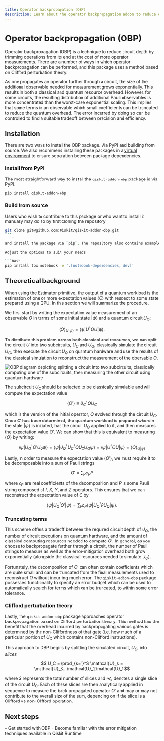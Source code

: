 ```yaml
---
title: Operator backpropagation (OBP)
description: Learn about the operator backpropagation addon to reduce quantum resource overhead
---
```


# Operator backpropagation (OBP)

Operator backpropagation (OBP) is a technique to reduce circuit depth by trimming operations from its end at the cost of more operator measurements. There are a number of ways in which operator backpropagation can be performed, and this package uses a method based on Clifford perturbation theory.

As one propagates an operator further through a circuit, the size of the additional observable needed for measurement grows exponentially. This results in both a classical and quantum resource overhead. However, for some circuits, the resulting distribution of additional Pauli observables is more concentrated than the worst-case exponential scaling. This implies that some terms in an observable which small coefficients can be truncated to reduce the quantum overhead. The error incurred by doing so can be controlled to find a suitable tradeoff between precision and efficiency.

## Installation

There are two ways to install the OBP package. Via PyPI and building from source. We also recommend installing these packages in a [virtual environment](https://docs.python.org/3.10/tutorial/venv.html) to ensure separation between package dependencies.

### Install from PyPI

The most straightforward way to install the `qiskit-addon-obp` package is via PyPI.

```bash
pip install qiskit-addon-obp
```

### Build from source

Users who wish to contribute to this package or who want to install it manually may do so by first cloning the repository

```bash
git clone git@github.com:Qiskit/qiskit-addon-obp.git
```_

and install the package via `pip`. The repository also contains example notebooks which can be run. And if you plan on developing in the repository, you may want to also install the `dev` dependencies.

Adjust the options to suit your needs

```bash
pip install tox notebook -e '.[notebook-dependencies, dev]'
```

## Theoretical background

When using the Estimator primitive, the output of a quantum workload is the estimation of one or more expectation values $\langle O \rangle$ with respect to some state prepared using a QPU. In this section we will summarize the procedure.

We first start by writing the expectation value measurement of an observable $O$ in terms of some initial state $|\psi\rangle$ and a quantum circuit $U_Q$:

$$ \langle O \rangle_{U|\psi\rangle} = \langle\psi | U^\dagger O U |\psi \rangle. $$

To distribute this problem across both classical and resources, we can split the circuit $U$ into two subcircuits, $U_C$ and $U_Q$, classically simulate the circuit $U_C$, then execute the circuit $U_Q$ on quantum hardware and use the results of the classical simulation to reconstruct the measurement of the obervable $O$.

![OBP diagram depicting splitting a circuit into two subcircuits, classically computing one of the subcircuits, then measuring the other circuit using quantum hardware](/images/guides/qiskit-addons/obp-diagram.png)


The subcircuit $U_C$ should be selected to be classically simulable and will compute the expectation value

$$ \langle O' \rangle \equiv U_C^\dagger O U_C $$

which is the version of the initial operator, $O$ evolved through the circuit $U_C$. Once $O'$ has been determined, the quantum workload is prepared wherein the state $|\psi\rangle$ is initiated, has the circuit $U_Q$ applied to it, and then measures the expectation value $O'$. We can show that this is equivalent to measuring $\langle O \rangle$ by writing:

$$ \langle \psi | U_Q^\dagger O' U_Q \psi \rangle = \langle \psi | U_Q^\dagger U_C^\dagger O U_CU_Q \psi \rangle = \langle\psi | U^\dagger O U |\psi \rangle = \langle O \rangle_{U|\psi\rangle}$$


Lastly, in order to measure the expectation value $\langle O' \rangle$, we must require it to be decomposable into a sum of Pauli strings

$$ O' = \sum_P c_P P $$

where $c_P$ are real coefficients of the decomposition and $P$ is some Pauli string composed of $I$, $X$, $Y$, and $Z$ operators. This ensures that we can reconstruct the expectation value of $O$ by

$$ \langle \psi | U_Q^\dagger O' |\psi \rangle = \sum_P c_P \langle \psi | U_Q^\dagger P U_Q | \psi \rangle. $$


### Truncating terms

This scheme offers a tradeoff between the required circuit depth of $U_Q$, the number of circuit executions on quantum hardware, and the amount of classical computing resources needed to compute $O'$. In general, as you choose to backpropagate further through a circuit, the number of Pauli strings to measure as well as the error-mitigation overhead both grow exponentially (alongside the classical resources needed to simulate $U_C$).

Fortunately, the decomposition of $O'$ can often contain coefficients which are quite small and can be truncated from the final measurements used to reconstruct $O$ without incurring much error. The `qiskit-addon-obp` package possesses functionality to specify an error budget which can be used to automatically search for terms which can be truncated, to within some error tolerance.


### Clifford perturbation theory

Lastly, the `qiskit-addon-obp` package approaches operator backpropagation based on Clifford perturbation theory. This method has the benefit that the overhead incurred by backpropagating various gates is determined by the non-Cliffordness of that gate (i.e. how much of a particular portion of $U_C$ which contains non-Clifford instructions).

This approach to OBP begins by splitting the simulated circuit, $U_C$, into *slices*

$$ U_C = \prod_{s=1}^S \mathcal{U}_s = \mathcal{U}_S...\mathcal{U}_2\mathcal{U}_1 $$

where $S$ represents the total number of slices and $\mathcal{U}_s$ denotes a single slice of the circuit $U_C$. Each of these slices are then analytically applied in sequence to measure the back propagated operator $O'$ and may or may not contribute to the overall size of the sum, depending on if the slice is a Clifford vs non-Clifford operation.



## Next steps

<Admonition type="tip" title="Recommendations">
    - Get started with OBP
    - Become familiar with the error mitigation techniques available in Qiskit Runtime
</Admonition>
